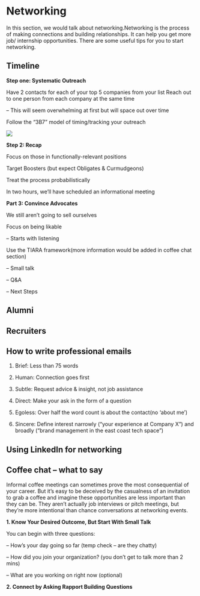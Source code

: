 # Networking

In this section, we would talk about networking.Networking is the process of making connections and building relationships. It can help you get more job/ internship opportunities. There are some useful tips for you to start networking.

## Timeline

**Step one: Systematic Outreach**

Have 2 contacts for each of your top 5 companies from your list
Reach out to one person from each company at the same time

– This will seem overwhelming at first but will space out over time

Follow the “3B7” model of timing/tracking your outreach

![](3B7.PNG)

**Step 2: Recap**

Focus on those in functionally-relevant positions

Target Boosters (but expect Obligates & Curmudgeons)

Treat the process probabilistically

In two hours, we’ll have scheduled an informational meeting

**Part 3: Convince Advocates**

We still aren’t going to sell ourselves

Focus on being likable

– Starts with listening

Use the TIARA framework(more information would be added in coffee chat section)

– Small talk

– Q&A

– Next Steps

## Alumni

## Recruiters

## How to write professional emails

1. Brief: Less than 75 words

2. Human: Connection goes first

3. Subtle: Request advice & insight, not job assistance

4. Direct: Make your ask in the form of a question

5. Egoless: Over half the word count is about the contact(no ‘about me’)

6. Sincere: Define interest narrowly (“your experience at Company X”) and broadly (“brand management in
the east coast tech space”)

## Using LinkedIn for networking 

## Coffee chat – what to say

Informal coffee meetings can sometimes prove the most consequential of your career. But it’s easy to be deceived by the casualness of an invitation to grab a coffee and imagine these opportunities are less important than they can be. They aren’t actually job interviews or pitch meetings, but they’re more intentional than chance conversations at networking events.

**1. Know Your Desired Outcome, But Start With Small Talk**

You can begin with three questions:

– How’s your day going so far (temp check – are they chatty)

– How did you join your organization? (you don’t get to talk more than 2 mins)

– What are you working on right now (optional)

**2. Connect by Asking Rapport Building Questions**